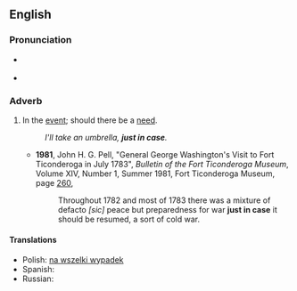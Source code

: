 {{was wotd|2007|December|17}}
{{see|in case}}
==English==
===Pronunciation===
* {{a|RP|US}} {{IPA|/ˌdʒʌst ɪn ˈkeɪs/}}
* {{audio|en-us-just in case.ogg|Audio (US)}}

===Adverb===
{{en-adv|pos=[[just]] [[in]] [[case]]|-}}

# {{idiom}} In the [[event]]; should there be a [[need]].
#:''I'll take an umbrella, '''just in case'''.''
#* '''1981''', John H. G. Pell, "General George Washington's Visit to Fort Ticonderoga in July 1783", ''Bulletin of the Fort Ticonderoga Museum'', Volume XIV, Number 1, Summer 1981, Fort Ticonderoga Museum, page [http://books.google.com/books?id=6iE8AAAAIAAJ&pg=PA260&dq=%22just+in+case%22+date:1821-1830&lr=&as_brr=0 260],
#*: Throughout 1782 and most of 1783 there was a mixture of defacto ''[sic]'' peace but preparedness for war '''just in case''' it should be resumed, a sort of cold war.

====Translations====
*Polish: [[na wszelki wypadek]]
*Spanish: {{t|es|por si acaso}}
*Russian: {{t|ru|на всякий случай}}